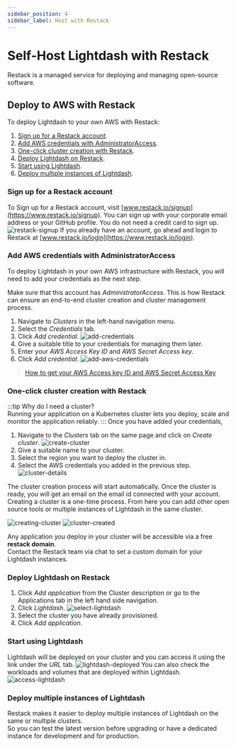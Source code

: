 ```yaml
---
sidebar_position: 4
sidebar_label: Host with Restack
---
```


# Self-Host Lightdash with Restack

Restack is a managed service for deploying and managing open-source software.

## Deploy to AWS with Restack

To deploy Lightdash to your own AWS with Restack:

1. [Sign up for a Restack account](#sign-up-for-a-restack-account).
2. [Add AWS credentials with AdministratorAccess](#add-aws-credentials-with-administratoraccess).
3. [One-click cluster creation with Restack](#one-click-cluster-creation-with-restack).
4. [Deploy Lightdash on Restack](#deploy-lightdash-on-restack).
5. [Start using Lightdash](#start-using-lightdash).
6. [Deploy multiple instances of Lightdash](#deploy-multiple-instances-of-lightdash).

### Sign up for a Restack account

To Sign up for a Restack account, visit [www.restack.io/signup](https://www.restack.io/signup). You can sign up with your corporate email address or your GitHub profile. You do not need a credit card to sign up.
![restack-signup](./assets/restack-sign-up.png)
If you already have an account, go ahead and login to Restack at [www.restack.io/login](https://www.restack.io/login).

### Add AWS credentials with AdministratorAccess

To deploy Lightdash in your own AWS infrastructure with Restack, you will need to add your credentials as the next step.

Make sure that this account has *AdministratorAccess*. This is how Restack can ensure an end-to-end cluster creation and cluster management process.

1. Navigate to *Clusters* in the left-hand navigation menu.
2. Select the *Credentials* tab.
3. Click *Add credential*.
   ![add-credentials](./assets/restack-add-credentials.png)
4. Give a suitable title to your credentials for managing them later.
5. Enter your *AWS Access Key ID* and *AWS Secret Access key*.
6. Click *Add credential*.
   ![add-aws-credentials](./assets/restack-add-AWS-creds.png)

>[How to get your AWS Access key ID and AWS Secret Access Key](https://docs.aws.amazon.com/accounts/latest/reference/root-user-access-key.html)

### One-click cluster creation with Restack

:::tip
Why do I need a cluster?<br/>
Running your application on a Kubernetes cluster lets you deploy, scale and monitor the application reliably.
:::
Once you have added your credentials,
1. Navigate to the *Clusters* tab on the same page and click on *Create cluster*.
   ![create-cluster](./assets/restack-create-cluster.png)
2. Give a suitable name to your cluster.
3. Select the region you want to deploy the cluster in.
4. Select the AWS credentials you added in the previous step.
   ![cluster-details](./assets/restack-cluster-details.png)

The cluster creation process will start automatically. Once the cluster is ready, you will get an email on the email id connected with your account. <br/>Creating a cluster is a one-time process. From here you can add other open source tools or multiple instances of Lightdash in the same cluster.

![creating-cluster](./assets/restack-creating-cluster.png)
![cluster-created](./assets/restack-cluster-created.png)

Any application you deploy in your cluster will be accessible via a free **restack domain**.<br/>Contact the Restack team via chat to set a custom domain for your Lightdash instances.

### Deploy Lightdash on Restack
1. Click *Add application* from the Cluster description or go to the Applications tab in the left hand side navigation.
2. Click *Lightdash*.
   ![select-lightdash](./assets/select-lightdash.png)
3. Select the cluster you have already provisioned.
4. Click *Add application*.

### Start using Lightdash
Lightdash will be deployed on your cluster and you can access it using the link under the *URL* tab.
![lightdash-deployed](./assets/lightdash-deployed.png)
You can also check the workloads and volumes that are deployed within Lightdash.
![access-lightdash](./assets/lightdash-access.png)

### Deploy multiple instances of Lightdash
Restack makes it easier to deploy multiple instances of Lightdash on the same or multiple clusters. <br/>So you can test the latest version before upgrading or have a dedicated instance for development and for production.
